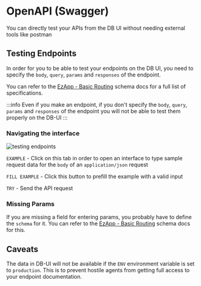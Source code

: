 # OpenAPI (Swagger)


You can directly test your APIs from the DB UI without needing external tools like postman

## Testing Endpoints

In order for you to be able to test your endpoints on the DB UI, you need to specify the `body`, `query`, `params` and `responses` of the endpoint.

You can refer to the [EzApp - Basic Routing](../basics/basic-routing#route-options) schema docs for a full list of specifications.

:::info
Even if you make an endpoint, if you don't specify the `body`, `query`, `params` and `responses` of the endpoint you will not be able to test them properly on the DB-UI
:::

### Navigating the interface

![testing endpoints](../assets/testing-endpoints.png)

`EXAMPLE` - Click on this tab in order to open an interface to type sample request data for the `body` of an `application/json` request

`FILL EXAMPLE` - Click this button to prefill the example with a valid input

`TRY` - Send the API request

### Missing Params

If you are missing a field for entering params, you probably have to define the `schema` for it. You can refer to the [EzApp - Basic Routing](../basics/basic-routing#route-options) schema docs for this.

## Caveats

The data in DB-UI will not be available if the `ENV` environment variable is set to `production`. This is to prevent hostile agents from getting full access to your endpoint documentation.